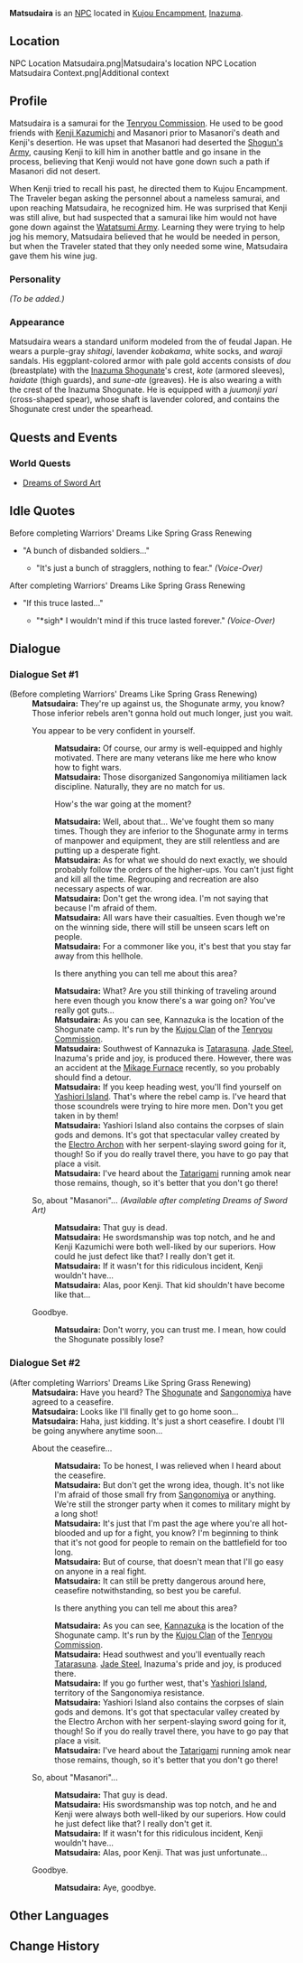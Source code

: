 {{Meta
<!-- REMOVE THIS TEMPLATE AFTER ADDING MISSING INFO -->
|missing_NPC_profile  = yes
}}
{{Character Infobox
|type             = NPC
|image            = NPC Matsudaira.png
|region           = Inazuma
|affiliation      = Tenryou Commission
|title            = Shogunate Samurai
}}
'''Matsudaira''' is an [[NPC]] located in [[Kujou Encampment]], [[Inazuma]].

==Location==
<gallery hideaddbutton="true" captionalign="center">
NPC Location Matsudaira.png|Matsudaira's location
NPC Location Matsudaira Context.png|Additional context
</gallery>

==Profile==
Matsudaira is a samurai for the [[Tenryou Commission]]. He used to be good friends with [[Nameless|Kenji Kazumichi]] and Masanori prior to Masanori's death and Kenji's desertion. He was upset that Masanori had deserted the [[Shogun's Army]], causing Kenji to kill him in another battle and go insane in the process, believing that Kenji would not have gone down such a path if Masanori did not desert.

When Kenji tried to recall his past, he directed them to Kujou Encampment. The Traveler began asking the personnel about a nameless samurai, and upon reaching Matsudaira, he recognized him. He was surprised that Kenji was still alive, but had suspected that a samurai like him would not have gone down against the [[Watatsumi Army]]. Learning they were trying to help jog his memory, Matsudaira believed that he would be needed in person, but when the Traveler stated that they only needed some wine, Matsudaira gave them his wine jug.

===Personality===
''(To be added.)''

===Appearance===
Matsudaira wears a standard uniform modeled from the {{Lang|''ashigaru''|ja=足軽}} of feudal Japan. He wears a purple-gray ''shitagi'', lavender ''kobakama'', white socks, and ''waraji'' sandals. His eggplant-colored armor with pale gold accents consists of ''dou'' (breastplate) with the [[Inazuma Shogunate]]'s crest, ''kote'' (armored sleeves), ''haidate'' (thigh guards), and ''sune-ate'' (greaves). He is also wearing a {{Lang|''jingasa''|ja=陣笠}} with the crest of the Inazuma Shogunate. He is equipped with a ''juumonji yari'' (cross-shaped spear), whose shaft is lavender colored, and contains the Shogunate crest under the spearhead.

==Quests and Events==
===World Quests===
*[[Dreams of Sword Art]]

==Idle Quotes==
;Before completing Warriors' Dreams Like Spring Grass Renewing
* "A bunch of disbanded soldiers..."
** {{A|VO Matsudaira 01.ogg}} "It's just a bunch of stragglers, nothing to fear." ''(Voice-Over)''

;After completing Warriors' Dreams Like Spring Grass Renewing
* "If this truce lasted..."
** {{A|VO Matsudaira 02.ogg}} "*sigh* I wouldn't mind if this truce lasted forever." ''(Voice-Over)''

==Dialogue==
===Dialogue Set #1===
{{Dialogue start}}
;(Before completing Warriors' Dreams Like Spring Grass Renewing)
:'''Matsudaira:''' They're up against us, the Shogunate army, you know? Those inferior rebels aren't gonna hold out much longer, just you wait.
:{{DIcon}} You appear to be very confident in yourself.
::'''Matsudaira:''' Of course, our army is well-equipped and highly motivated. There are many veterans like me here who know how to fight wars.
::'''Matsudaira:''' Those disorganized Sangonomiya militiamen lack discipline. Naturally, they are no match for us.
::{{DIcon}} How's the war going at the moment?
::'''Matsudaira:''' Well, about that... We've fought them so many times. Though they are inferior to the Shogunate army in terms of manpower and equipment, they are still relentless and are putting up a desperate fight.
::'''Matsudaira:''' As for what we should do next exactly, we should probably follow the orders of the higher-ups. You can't just fight and kill all the time. Regrouping and recreation are also necessary aspects of war.
::'''Matsudaira:''' Don't get the wrong idea. I'm not saying that because I'm afraid of them.
::'''Matsudaira:''' All wars have their casualties. Even though we're on the winning side, there will still be unseen scars left on people.
::'''Matsudaira:''' For a commoner like you, it's best that you stay far away from this hellhole.
::{{DIcon}} Is there anything you can tell me about this area?
::'''Matsudaira:''' What? Are you still thinking of traveling around here even though you know there's a war going on? You've really got guts...
::'''Matsudaira:''' As you can see, Kannazuka is the location of the Shogunate camp. It's run by the [[Kujou Clan]] of the [[Tenryou Commission]].
::'''Matsudaira:''' Southwest of Kannazuka is [[Tatarasuna]]. [[Jade Steel]], Inazuma's pride and joy, is produced there. However, there was an accident at the [[Mikage Furnace]] recently, so you probably should find a detour.
::'''Matsudaira:''' If you keep heading west, you'll find yourself on [[Yashiori Island]]. That's where the rebel camp is. I've heard that those scoundrels were trying to hire more men. Don't you get taken in by them!
::'''Matsudaira:''' Yashiori Island also contains the corpses of slain gods and demons. It's got that spectacular valley created by the [[Ei|Electro Archon]] with her serpent-slaying sword going for it, though! So if you do really travel there, you have to go pay that place a visit.
::'''Matsudaira:''' I've heard about the [[Tatarigami]] running amok near those remains, though, so it's better that you don't go there!
:{{DIcon}} So, about "Masanori"... ''(Available after completing Dreams of Sword Art)''
::'''Matsudaira:''' That guy is dead.
::'''Matsudaira:''' He swordsmanship was top notch, and he and Kenji Kazumichi were both well-liked by our superiors. How could he just defect like that? I really don't get it.
::'''Matsudaira:''' If it wasn't for this ridiculous incident, Kenji wouldn't have...
::'''Matsudaira:''' Alas, poor Kenji. That kid shouldn't have become like that...
:{{DIcon}} Goodbye.
::'''Matsudaira:''' Don't worry, you can trust me. I mean, how could the Shogunate possibly lose?
{{Dialogue end}}

===Dialogue Set #2===
{{Dialogue start}}
;(After completing Warriors' Dreams Like Spring Grass Renewing)
:'''Matsudaira:''' Have you heard? The [[Shogunate]] and [[Watatsumi Army|Sangonomiya]] have agreed to a ceasefire.
:'''Matsudaira:''' Looks like I'll finally get to go home soon...
:'''Matsudaira:''' Haha, just kidding. It's just a short ceasefire. I doubt I'll be going anywhere anytime soon...
:{{DIcon}} About the ceasefire...
::'''Matsudaira:''' To be honest, I was relieved when I heard about the ceasefire.
::'''Matsudaira:''' But don't get the wrong idea, though. It's not like I'm afraid of those small fry from [[Watatsumi Army|Sangonomiya]] or anything. We're still the stronger party when it comes to military might by a long shot!
::'''Matsudaira:''' It's just that I'm past the age where you're all hot-blooded and up for a fight, you know? I'm beginning to think that it's not good for people to remain on the battlefield for too long.
::'''Matsudaira:''' But of course, that doesn't mean that I'll go easy on anyone in a real fight.
::'''Matsudaira:''' It can still be pretty dangerous around here, ceasefire notwithstanding, so best you be careful.
::{{DIcon}} Is there anything you can tell me about this area?
::'''Matsudaira:''' As you can see, [[Kannazuka]] is the location of the Shogunate camp. It's run by the [[Kujou Clan]] of the [[Tenryou Commission]].
::'''Matsudaira:''' Head southwest and you'll eventually reach [[Tatarasuna]]. [[Jade Steel]], Inazuma's pride and joy, is produced there.
::'''Matsudaira:''' If you go further west, that's [[Yashiori Island]], territory of the Sangonomiya resistance.
::'''Matsudaira:''' Yashiori Island also contains the corpses of slain gods and demons. It's got that spectacular valley created by the Electro Archon with her serpent-slaying sword going for it, though! So if you do really travel there, you have to go pay that place a visit.
::'''Matsudaira:''' I've heard about the [[Tatarigami]] running amok near those remains, though, so it's better that you don't go there!
:{{DIcon}} So, about "Masanori"...
::'''Matsudaira:''' That guy is dead.
::'''Matsudaira:''' His swordsmanship was top notch, and he and Kenji were always both well-liked by our superiors. How could he just defect like that? I really don't get it.
::'''Matsudaira:''' If it wasn't for this ridiculous incident, Kenji wouldn't have...
::'''Matsudaira:''' Alas, poor Kenji. That was just unfortunate...
:{{DIcon}} Goodbye.
::'''Matsudaira:''' Aye, goodbye.
{{Dialogue end}}

==Other Languages==
{{Other Languages|default_hidden = 1
|en      = Matsudaira
|zhs     = 松平
|zhs_rm  = Sōngpíng
|zht     = 松平
|zht_rm  = Sōngpíng
|ja      = 松平
|ja_rm   = Matsudaira
|ko      = 마츠다이라
|ko_rm   = Macheudaira
|es      = Matsudaira
|fr      = Matsudaira
|ru      = Мацудайра
|th      = Matsudaira
|vi      = Matsudaira
|de      = Matsudaira
|id      = Matsudaira
|pt      = Matsudaira
}}

==Change History==
{{Change History|2.0}}
<!--
==References==
{{Reflist}}-->